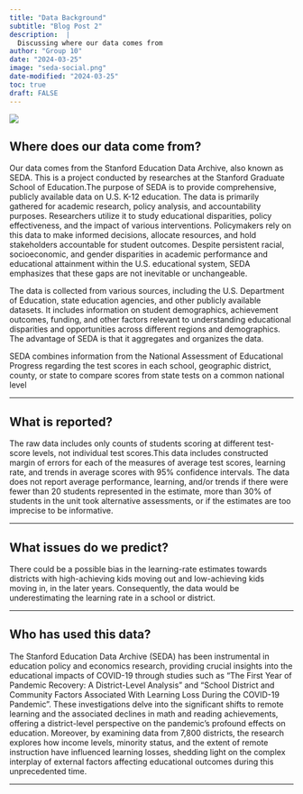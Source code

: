 ```yaml
---
title: "Data Background"
subtitle: "Blog Post 2"
description:  |
  Discussing where our data comes from
author: "Group 10"
date: "2024-03-25"
image: "seda-social.png"
date-modified: "2024-03-25"
toc: true
draft: FALSE
---
```


![](seda-social.png)

## Where does our data come from?

Our data comes from the Stanford Education Data Archive, also known as SEDA. This is a project conducted by researches at the Stanford Graduate School of Education.The purpose of SEDA is to provide comprehensive, publicly available data on U.S. K-12 education. The data is primarily gathered for academic research, policy analysis, and accountability purposes. Researchers utilize it to study educational disparities, policy effectiveness, and the impact of various interventions. Policymakers rely on this data to make informed decisions, allocate resources, and hold stakeholders accountable for student outcomes. Despite persistent racial, socioeconomic, and gender disparities in academic performance and educational attainment within the U.S. educational system, SEDA emphasizes that these gaps are not inevitable or unchangeable.


The data is collected from various sources, including the U.S. Department of Education, state education agencies, and other publicly available datasets. It includes information on student demographics, achievement outcomes, funding, and other factors relevant to understanding educational disparities and opportunities across different regions and demographics. The advantage of SEDA is that it aggregates and organizes the data.


SEDA combines information from the National Assessment of Educational Progress regarding the test scores in each school, geographic district, county, or state to compare scores from state tests on a common national level 

----

## What is reported?

The raw data includes only counts of students scoring at different test-score levels, not individual test scores.This data includes constructed margin of errors for each of the measures of average test scores, learning rate, and trends in average scores with 95% confidence intervals. The data does not report average performance, learning, and/or trends if there were fewer than 20 students represented in the estimate, more than 30% of students in the unit took alternative assessments, or if the estimates are too imprecise to be informative. 

----

## What issues do we predict?

There could be a possible bias in the learning-rate estimates towards districts with high-achieving kids moving out and low-achieving kids moving in, in the later years. Consequently, the data would be underestimating the learning rate in a school or district. 

----

## Who has used this data?

The Stanford Education Data Archive (SEDA) has been instrumental in education policy and economics research, providing crucial insights into the educational impacts of COVID-19 through studies such as "The First Year of Pandemic Recovery: A District-Level Analysis" and "School District and Community Factors Associated With Learning Loss During the COVID-19 Pandemic". These investigations delve into the significant shifts to remote learning and the associated declines in math and reading achievements, offering a district-level perspective on the pandemic's profound effects on education. Moreover, by examining data from 7,800 districts, the research explores how income levels, minority status, and the extent of remote instruction have influenced learning losses, shedding light on the complex interplay of external factors affecting educational outcomes during this unprecedented time.

----
